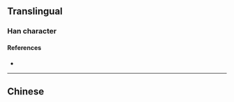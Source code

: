 {{also|濚}}
{{character info/new}}
==Translingual==

===Han character===
{{Han char|rn=85|rad=水|as=09|sn=12|four=|canj=ETBD|ids=⿰氵荣}}

====References====
* {{Han ref|kx=0639.111|hdz=31669.021|uh=6E81|ud=28289}}

----

==Chinese==
{{zh-see|濚}}